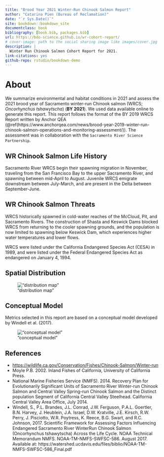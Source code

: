 ```yaml
--- 
title: "Brood Year 2021 Winter-Run Chinook Salmon Report"
author: "Catarina Pien (Bureau of Reclamation)"
date: "`r Sys.Date()`"
site: bookdown::bookdown_site
documentclass: book
bibliography: [book.bib, packages.bib]
url: https://bdo-science.github.io/wr-cohort-report/
# cover-image: path to the social sharing image like images/cover.jpg
description: |
  Winter Run Chinook Salmon Cohort Report for 2021.
link-citations: yes
github-repo: rstudio/bookdown-demo
---
```


# About

We summarize environmental and habitat conditions in 2021 and assess the 2021 brood year of Sacramento winter-run Chinook salmon (WRCS; _Oncorhynchus tshawytscha_) (**BY 2021**). We used data available online to generate this report. This report follows the format of the BY 2019 WRCS Report written by Anchor QEA (\@ref(https://www.anchorqea.com/news/brood-year-2019-winter-run-chinook-salmon-operations-and-monitoring-assessment/)). The assessment was in collaboration with the `Sacramento River Science Partnership`.

## WR Chinook Salmon Life History

Sacramento River WRCS begin their spawning migration in November, traveling from the San Francisco Bay to the upper Sacramento River, and spawning between mid-April to August. Juvenile WRCS emigrate downstream between July-March, and are present in the Delta between September-June. 

## WR Chinook Salmon Threats

WRCS historically spawned in cold-water reaches of the McCloud, Pit, and Sacramento Rivers. The construction of Shasta and Keswick Dams blocked WRCS from returning to the cooler spawning grounds, and the population is now limited to spawning below Keswick Dam, which experiences higher water temperatures and lower flows. 

WRCS were listed under the California Endangered Species Act (CESA) in 1989, and were listed under the Federal Endangered Species Act as endangered on January 4, 1994. 

## Spatial Distribution

!["distribution map"](figures/map_sac_river_delta_bay.png)

## Conceptual Model
Metrics selected in this report are based on a conceptual model developed by Windell et al. (2017).

!["conceptual model"](figures/WRCM.png)



## References

* <https://wildlife.ca.gov/Conservation/Fishes/Chinook-Salmon/Winter-run>
* Moyle P.B. 2002. Inland Fishes of California, University of California Press.
* National Marine Fisheries Service (NMFS). 2014. Recovery Plan for Evolutionarily Significant Units of Sacramento River Winter-run Chinook Salmon and Central Valley Spring-run Chinook Salmon and the Distinct population Segment of California Central Valley Steelhead. California Central Valley Area Office, July 2014.
* Windell, S., P.L. Brandes, J.L. Conrad, J.W. Ferguson, P.A.L. Goertler, B.N. Harvey, J. Heublein, J.A. Israel, D.W. Kratville, J.E. Kirsch, R.W. Perry, J. Pisciotto, W.R. Poytress, K. Reece, B.G. Swart, and R.C. Johnson, 2017. Scientific Framework for Assessing Factors Influencing Endangered Sacramento River Winter­Run Chinook Salmon (Oncorhynchus tshawytscha) Across the Life Cycle. NOAA Technical Memorandum NMFS. NOAA-TM-NMFS-SWFSC-586. August 2017. Available at: https://watershed.ucdavis.edu/files/biblio/NOAA-TM-NMFS-SWFSC-586_Final.pdf
